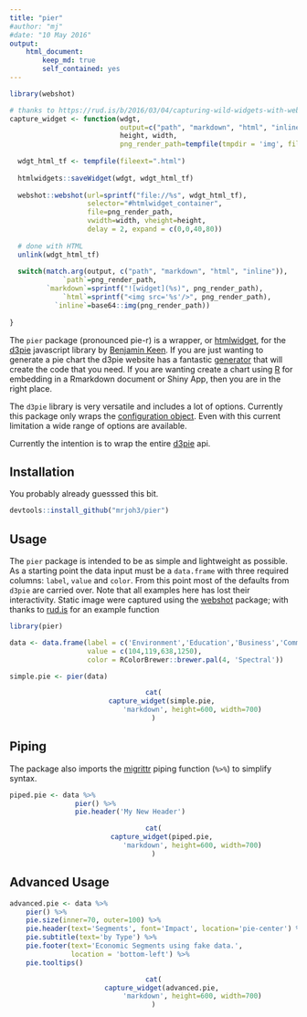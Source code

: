 ```yaml
---
title: "pier"
#author: "mj"
#date: "10 May 2016"
output: 
    html_document:
        keep_md: true
        self_contained: yes
---
```



```r

library(webshot)

# thanks to https://rud.is/b/2016/03/04/capturing-wild-widgets-with-webshot/
capture_widget <- function(wdgt,
                           output=c("path", "markdown", "html", "inline"),
                           height, width,
                           png_render_path=tempfile(tmpdir = 'img', fileext=".png")) {
 
  wdgt_html_tf <- tempfile(fileext=".html")
 
  htmlwidgets::saveWidget(wdgt, wdgt_html_tf)
 
  webshot::webshot(url=sprintf("file://%s", wdgt_html_tf),
                   selector="#htmlwidget_container",
                   file=png_render_path,
                   vwidth=width, vheight=height,
                   delay = 2, expand = c(0,0,40,80))
 
  # done with HTML
  unlink(wdgt_html_tf)
 
  switch(match.arg(output, c("path", "markdown", "html", "inline")),
             `path`=png_render_path,
         `markdown`=sprintf("![widget](%s)", png_render_path),
             `html`=sprintf("<img src='%s'/>", png_render_path),
           `inline`=base64::img(png_render_path))
 
}
```

The `pier` package (pronounced pie-r) is a wrapper, or [htmlwidget](http://www.htmlwidgets.org/), for the [d3pie](http://d3pie.org/) javascript library by [Benjamin Keen](https://github.com/benkeen). If you are just wanting to generate a pie chart the d3pie website has a fantastic [generator](http://d3pie.org/#generator) that will create the code that you need. If you are wanting create a chart using [R](https://www.r-project.org/) for embedding in a Rmarkdown document or Shiny App, then you are in the right place.  

The `d3pie` library is very versatile and includes a lot of options. Currently this package only wraps the [configuration object](http://d3pie.org/#docs-configuration). Even with this current limitation a wide range of options are available. 

Currently the intention is to wrap the entire [d3pie](http://d3pie.org/#docs-api) api. 



## Installation

You probably already guesssed this bit.

```r

devtools::install_github("mrjoh3/pier")

```


## Usage

The `pier` package is intended to be as simple and lightweight as possible. As a starting point the data input must be a `data.frame` with three required columns: `label`, `value` and `color`. From this point most of the defaults from `d3pie` are carried over. Note that all examples here has lost their interactivity. Static image were captured using the [webshot](https://github.com/wch/webshot) package; with thanks to [rud.is](https://rud.is/b/2016/03/04/capturing-wild-widgets-with-webshot/) for an example function  

```r

library(pier)

data <- data.frame(label = c('Environment','Education','Business','Community'),
                   value = c(104,119,638,1250),
                   color = RColorBrewer::brewer.pal(4, 'Spectral'))

simple.pie <- pier(data)

```

<center>
```r

cat(
    capture_widget(simple.pie,
                   'markdown', height=600, width=700)
)

```
</center>


## Piping

The package also imports the [migrittr](https://cran.r-project.org/web/packages/magrittr/vignettes/magrittr.html) piping function (`%>%`) to simplify syntax.

```r

piped.pie <- data %>%
                pier() %>%
                pie.header('My New Header')

```

<center>
```r

cat(
    capture_widget(piped.pie,
                   'markdown', height=600, width=700)
)

```
</center>


## Advanced Usage

```r

advanced.pie <- data %>%
    pier() %>%
    pie.size(inner=70, outer=100) %>%
    pie.header(text='Segments', font='Impact', location='pie-center') %>%
    pie.subtitle(text='by Type') %>%
    pie.footer(text='Economic Segments using fake data.',
               location = 'bottom-left') %>%
    pie.tooltips()

```

<center>
```r

cat(
    capture_widget(advanced.pie,
                   'markdown', height=600, width=700)
)

```
</center>
